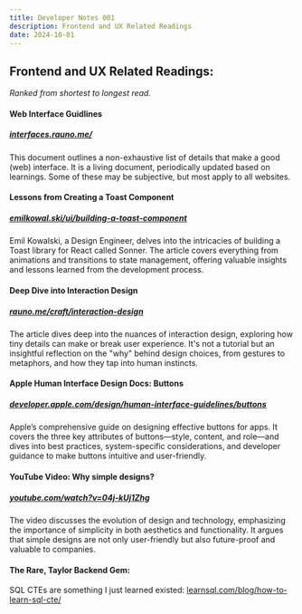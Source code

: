 ```yaml
---
title: Developer Notes 001
description: Frontend and UX Related Readings
date: 2024-10-01
---
```


## Frontend and UX Related Readings:

_Ranked from shortest to longest read._

#### Web Interface Guidlines

##### [interfaces.rauno.me/](https://interfaces.rauno.me/)

This document outlines a non-exhaustive list of details that make a good (web) interface. It is a living document, periodically updated based on learnings. Some of these may be subjective, but most apply to all websites.

#### Lessons from Creating a Toast Component

##### [emilkowal.ski/ui/building-a-toast-component](https://emilkowal.ski/ui/building-a-toast-component)

Emil Kowalski, a Design Engineer, delves into the intricacies of building a Toast library for React called Sonner. The article covers everything from animations and transitions to state management, offering valuable insights and lessons learned from the development process.

#### Deep Dive into Interaction Design

##### [rauno.me/craft/interaction-design](https://rauno.me/craft/interaction-design)

The article dives deep into the nuances of interaction design, exploring how tiny details can make or break user experience. It's not a tutorial but an insightful reflection on the "why" behind design choices, from gestures to metaphors, and how they tap into human instincts.

#### Apple Human Interface Design Docs: Buttons

##### [developer.apple.com/design/human-interface-guidelines/buttons](https://developer.apple.com/design/human-interface-guidelines/buttons)

Apple’s comprehensive guide on designing effective buttons for apps. It covers the three key attributes of buttons—style, content, and role—and dives into best practices, system-specific considerations, and developer guidance to make buttons intuitive and user-friendly.

#### YouTube Video: Why simple designs?

##### [youtube.com/watch?v=04j-kUj1Zhg](https://www.youtube.com/watch?v=04j-kUj1Zhg)

The video discusses the evolution of design and technology, emphasizing the importance of simplicity in both aesthetics and functionality. It argues that simple designs are not only user-friendly but also future-proof and valuable to companies.

#### The Rare, Taylor Backend Gem:

SQL CTEs are something I just learned existed: [learnsql.com/blog/how-to-learn-sql-cte/](https://learnsql.com/blog/how-to-learn-sql-cte/)
